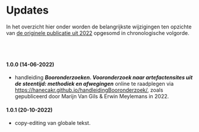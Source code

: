 # Updates {.unnumbered}

In het overzicht hier onder worden de belangrijkste wijzigingen ten opzichte van [de originele publicatie uit 2022](https://oar.onroerenderfgoed.be/item/437) opgesomd in chronologische volgorde.

<br/>
<br/>

#### 1.0.0 (14-06-2022)  

- handleiding ***Booronderzoeken. Vooronderzoek naar artefactensites uit de steentijd: methodiek en afwegingen*** online te raadplegen via <https://hanecakr.github.io/handleidingBooronderzoek/>, zoals gepubliceerd door Marijn Van Gils & Erwin Meylemans in 2022.



#### 1.0.1 (20-10-2022)  

- copy-editing van globale tekst.
